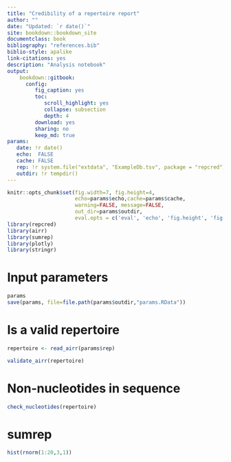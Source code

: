 ```yaml
--- 
title: "Credibility of a repertoire report"
author: ""
date: "Updated: `r date()`"
site: bookdown::bookdown_site
documentclass: book
bibliography: "references.bib"
biblio-style: apalike
link-citations: yes
description: "Analysis notebook"
output:
    bookdown::gitbook:
      config:  
         fig_caption: yes
         toc:
            scroll_highlight: yes
            collapse: subsection
            depth: 4            
         download: yes
         sharing: no
         keep_md: true
params:
   date: !r date()
   echo:  FALSE
   cache: FALSE
   rep: !r system.file("extdata", "ExampleDb.tsv", package = "repcred")
   outdir: !r tempdir()
---
```


```r
knitr::opts_chunk$set(fig.width=7, fig.height=4, 
                      echo=params$echo,cache=params$cache,
                      warning=FALSE, message=FALSE,
                      out_dir=params$outdir,
                      eval.opts = c('eval', 'echo', 'fig.height', 'fig.width'))
library(repcred)
library(airr)
library(sumrep)
library(plotly)
library(stringr)
```

# Input parameters

```r
params
save(params, file=file.path(params$outdir,"params.RData"))
```

# Is a valid repertoire

```r
repertoire <- read_airr(params$rep)
```

```r
validate_airr(repertoire)
```

# Non-nucleotides in sequence

```r
check_nucleotides(repertoire)


```

# sumrep

```r

hist(rnorm(1:20,3,1))

```